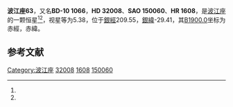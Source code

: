{{Starbox begin
| name = 波江座63
}}
{{Starbox observe
| epoch = [[J2000.0|J2000.0]]
| constell = [[波江座|波江座]]<ref name=SIMBAD>{{cite web
 | url=http://simbad.u-strasbg.fr/simbad/sim-id?Ident=HR+1608
 | title=Pulsating variable Star
 | publisher=Centre de Données astronomiques de Strasbourg
 | work=SIMBAD
 | accessdate=2012-07-13
 | archive-date=2016-03-16
 | archive-url=https://web.archive.org/web/20160316224429/http://simbad.u-strasbg.fr/simbad/sim-id?Ident=HR+1608
 | dead-url=no
 }}</ref><ref name=DATA>{{cite web
 | url=http://vizier.u-strasbg.fr/viz-bin/VizieR-5?-out.add=.&-source=5050&-corr=PK=HR&-out.max=9999&HR=1608
 | title=VizieR Detailed Page
 | accessdate=2012-07-13
 | archive-date=2016-03-05
 | archive-url=https://web.archive.org/web/20160305065816/http://vizier.u-strasbg.fr/viz-bin/VizieR-5?-out.add=.&-source=5050&-corr=PK=HR&-out.max=9999&HR=1608
 | dead-url=no
 }}</ref>
| 星官 = 
| ra = {{RA|4|59|50.4}}<ref name=SIMBAD /><ref name=DATA />
| dec = {{DEC|-10|15|48}}<ref name=SIMBAD /><ref name=DATA />
| appmag_v = 5.38<ref name=SIMBAD /><ref name=DATA />
}}
{{Starbox character
| class = G4V<ref name=SIMBAD /><ref name=DATA />
| b-v = 0.8<ref name=SIMBAD /><ref name=DATA />
| u-b = 0.35<ref name=SIMBAD /><ref name=DATA />
| r-i = <ref name=SIMBAD /><ref name=DATA />
| variable = 
}}
{{Starbox astrometry
| radial_v = 0.35
| prop_mo_ra = -12
| parallax = 
| p_error = 
}}
{{Starbox catalog
| names =BD-10 1066，[[SAO星表|SAO]] 150060，[[HD星表|HD]] 32008，[[HR星表|HR]] 1608}}
{{Starbox reference |Simbad=HR+1608}}
{{Starbox end}}

'''波江座63'''，又名'''BD-10 1066'''，'''HD 32008'''、'''SAO 150060'''、'''HR 1608'''，是[[波江座|波江座]]的一颗恒星<ref name=SIMBAD /><ref name=DATA />，视星等为5.38，位于[[銀道座標系|銀經]]209.55，[[銀道座標系|銀緯]]-29.41，其[[B1900.0|B1900.0]]坐标为赤經{{RA|4|55|6.4}}，赤緯{{DEC|-10|-29.41|35}}。

== 参考文献 ==
{{reflist}}

{{star-stub}}

{{波江座恒星}}
{{星官|九斿|9|7}}
[[Category:波江座|Category:波江座]]
[[Category:HD和HDE天體|32008]]
[[Category:HR天體|1608]]
[[Category:SAO天體|150060]]
